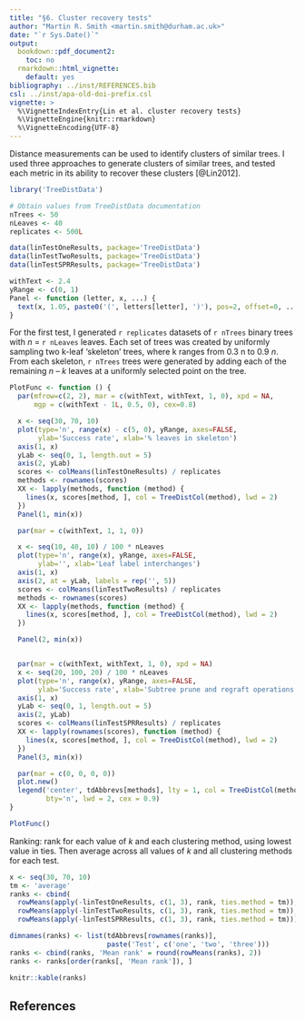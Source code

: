 ```yaml
---
title: "§6. Cluster recovery tests"
author: "Martin R. Smith <martin.smith@durham.ac.uk>"
date: "`r Sys.Date()`"
output: 
  bookdown::pdf_document2:
    toc: no
  rmarkdown::html_vignette:
    default: yes
bibliography: ../inst/REFERENCES.bib
csl: ../inst/apa-old-doi-prefix.csl
vignette: >
  %\VignetteIndexEntry{Lin et al. cluster recovery tests}
  %\VignetteEngine{knitr::rmarkdown}
  %\VignetteEncoding{UTF-8}
---
```



Distance measurements can be used to identify clusters of similar trees.  I used three approaches to generate clusters of similar trees, and tested each metric in its ability to recover these clusters [@Lin2012].

```r
library('TreeDistData')

# Obtain values from TreeDistData documentation
nTrees <- 50
nLeaves <- 40
replicates <- 500L

data(linTestOneResults, package='TreeDistData')
data(linTestTwoResults, package='TreeDistData')
data(linTestSPRResults, package='TreeDistData')

withText <- 2.4
yRange <- c(0, 1)
Panel <- function (letter, x, ...) {
  text(x, 1.05, paste0('(', letters[letter], ')'), pos=2, offset=0, ...)
}
```

For the first test, I generated `r replicates` datasets of `r nTrees` binary
trees with _n_ = `r nLeaves` leaves.
Each set of trees was created by uniformly sampling two k-leaf ‘skeleton’ trees,
where k ranges from 0.3 n to 0.9 _n_. 
From each skeleton, `r nTrees` trees were generated by adding each of the remaining
_n – k_ leaves at a uniformly selected point on the tree.

```R
PlotFunc <- function () {
  par(mfrow=c(2, 2), mar = c(withText, withText, 1, 0), xpd = NA,
      mgp = c(withText - 1L, 0.5, 0), cex=0.8)

  x <- seq(30, 70, 10)
  plot(type='n', range(x) - c(5, 0), yRange, axes=FALSE,
       ylab='Success rate', xlab='% leaves in skeleton')
  axis(1, x)
  yLab <- seq(0, 1, length.out = 5)
  axis(2, yLab)
  scores <- colMeans(linTestOneResults) / replicates
  methods <- rownames(scores)
  XX <- lapply(methods, function (method) {
    lines(x, scores[method, ], col = TreeDistCol(method), lwd = 2)
  })
  Panel(1, min(x))

  par(mar = c(withText, 1, 1, 0))

  x <- seq(10, 40, 10) / 100 * nLeaves
  plot(type='n', range(x), yRange, axes=FALSE,
       ylab='', xlab='Leaf label interchanges')
  axis(1, x)
  axis(2, at = yLab, labels = rep('', 5))
  scores <- colMeans(linTestTwoResults) / replicates
  methods <- rownames(scores)
  XX <- lapply(methods, function (method) {
    lines(x, scores[method, ], col = TreeDistCol(method), lwd = 2)
  })

  Panel(2, min(x))


  par(mar = c(withText, withText, 1, 0), xpd = NA)
  x <- seq(20, 100, 20) / 100 * nLeaves
  plot(type='n', range(x), yRange, axes=FALSE,
       ylab='Success rate', xlab='Subtree prune and regraft operations')
  axis(1, x)
  yLab <- seq(0, 1, length.out = 5)
  axis(2, yLab)
  scores <- colMeans(linTestSPRResults) / replicates
  XX <- lapply(rownames(scores), function (method) {
    lines(x, scores[method, ], col = TreeDistCol(method), lwd = 2)
  })
  Panel(3, min(x))

  par(mar = c(0, 0, 0, 0))
  plot.new()
  legend('center', tdAbbrevs[methods], lty = 1, col = TreeDistCol(methods),
         bty='n', lwd = 2, cex = 0.9)
}

PlotFunc()
```

Ranking: rank for each value of _k_ and each clustering method, using lowest
value in ties.  Then average across all values of _k_ and all clustering
methods for each test.

```r
x <- seq(30, 70, 10)
tm <- 'average'
ranks <- cbind(
  rowMeans(apply(-linTestOneResults, c(1, 3), rank, ties.method = tm)),
  rowMeans(apply(-linTestTwoResults, c(1, 3), rank, ties.method = tm)),
  rowMeans(apply(-linTestSPRResults, c(1, 3), rank, ties.method = tm)))

dimnames(ranks) <- list(tdAbbrevs[rownames(ranks)],
                        paste('Test', c('one', 'two', 'three')))
ranks <- cbind(ranks, 'Mean rank' = round(rowMeans(ranks), 2))
ranks <- ranks[order(ranks[, 'Mean rank']), ]

knitr::kable(ranks)

```


<!--PlotMe(4, oneCol, 1.23, PlotFunc)-->

## References
